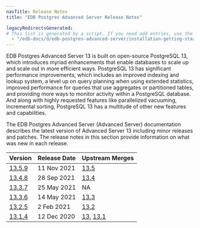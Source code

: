 ```yaml
---
navTitle: Release Notes
title: "EDB Postgres Advanced Server Release Notes"

legacyRedirectsGenerated:
# This list is generated by a script. If you need add entries, use the `legacyRedirects` key.
  - "/edb-docs/d/edb-postgres-advanced-server/installation-getting-started/release-notes/13/index.html"
---
```


EDB Postgres Advanced Server 13 is built on open-source PostgreSQL 13, which introduces myriad enhancements that enable databases to scale up and scale out in more efficient ways. PostgreSQL 13 has significant performance improvements, which includes an improved indexing and lookup system, a level up on query planning when using extended statistics, improved performance for queries that use aggregates or partitioned tables, and providing more ways to monitor activity within a PostgreSQL database. And along with highly requested features like parallelized vacuuming, incremental sorting, PostgreSQL 13 has a multitude of other new features and capabilities.

The EDB Postgres Advanced Server (Advanced Server) documentation describes the latest version of Advanced Server 13 including minor releases and patches. The release notes in this section provide information on what was new in each release. 

| Version | Release Date | Upstream Merges | 
| ------- | ------------ | --------------- | 
| [13.5.9](14_epas13.5.9_rel_notes.mdx) | 11 Nov 2021  | [13.5](https://www.postgresql.org/about/news/postgresql-141-135-129-1114-1019-and-9624-released-2349/) | 
| [13.4.8](15_epas13.4.8_rel_notes.mdx) | 28 Sep 2021  | [13.4](https://www.postgresql.org/about/news/postgresql-134-128-1113-1018-9623-and-14-beta-3-released-2277/) | 
| [13.3.7](16_epas13.3.7_rel_notes.mdx) | 25 May 2021  | NA |
| [13.3.6](17_epas13.3.6_rel_notes.mdx) | 14 May 2021  | [13.3](https://www.postgresql.org/about/news/postgresql-133-127-1112-1017-and-9622-released-2210/) |
| [13.2.5](19_epas13.2.5_rel_notes.mdx) | 2 Feb 2021   | [13.2](https://www.postgresql.org/about/news/postgresql-132-126-1111-1016-9621-and-9525-released-2165/) |
| [13.1.4](20_epas13_rel_notes) | 12 Dec 2020 | [13](hhttps://www.postgresql.org/docs/13/release-13.html), [13.1](https://www.postgresql.org/docs/release/13.1/) |



